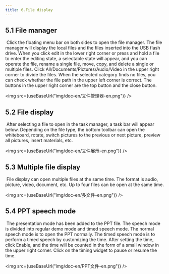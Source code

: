 ```yaml
---
title: 6.File display
---
```



## 5.1  File manager

​        Click the floating menu bar on both sides to open the file manager. The file manager will display the local files and the files inserted into the USB flash drive. When you click edit in the lower right corner or press and hold a file to enter the editing state, a selectable state will appear, and you can operate the file, rename a single file, move, copy, and delete a single or multiple files. Click All/Documents/Pictures/Audio/Video in the upper right corner to divide the files. When the selected category finds no files, you can check whether the file path in the upper left corner is correct. The buttons in the upper right corner are the top button and the close button.

<img  src={useBaseUrl("img/doc-en/文件管理器-en.png")} />

## 5.2  File display

​        After selecting a file to open in the task manager, a task bar will appear below. Depending on the file type, the bottom toolbar can open the whiteboard, rotate, switch pictures to the previous or next picture, preview all pictures, insert materials, etc.

<img  src={useBaseUrl("img/doc-en/文件展示-en.png")} />

## 5.3 Multiple file display

​        File display can open multiple files at the same time. The format is audio, picture, video, document, etc. Up to four files can be open at the same time.

<img  src={useBaseUrl("img/doc-en/多文件-en.png")} />

## 5.4  PPT speech mode

​        The presentation mode has been added to the PPT file. The speech mode is divided into regular demo mode and timed speech mode. The normal speech mode is to open the PPT normally. The timed speech mode is to perform a timed speech by customizing the time. After setting the time, click Enable, and the time will be counted in the form of a small window in the upper right corner. Click on the timing widget to pause or resume the time.

<img  src={useBaseUrl("img/doc-en/PPT文件-en.png")} />
